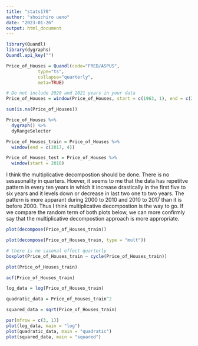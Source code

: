```yaml
---
title: "stats170"
author: "shoichiro ueno"
date: "2023-01-26"
output: html_document
---
```



```r
library(Quandl)
library(dygraphs)
Quandl.api_key("") 
```


```r
Price_of_Houses = Quandl(code="FRED/ASPUS",
            type="ts",
            collapse="quarterly",
            meta=TRUE)

# Do not include 2020 and 2021 years in your data
Price_of_Houses = window(Price_of_Houses, start = c(1963, 1), end = c(2019, 4))
```

```r
sum(is.na(Price_of_Houses))
```


```r
Price_of_Houses %>% 
  dygraph() %>% 
  dyRangeSelector
```

```r
Price_of_Houses_train = Price_of_Houses %>% 
  window(end = c(2017, 4))

Price_of_Houses_test = Price_of_Houses %>% 
  window(start = 2018)
```

I think the multiplicative decompostion should be done. There is no sesasonality in quarters. Hoever, it seems to me that the data has repetitve pattern in every ten years in which it increase drastically in the first five to six years and it levels down or decrease in last two one to two years. The pattern is more apparant during 2000 to 2010 and 2010 to 2017 than it is before 2000. Thus I think multiplicative decompostion is the way to go. If we compare the random term of both plots below, we can more confirmly say that the multiplicative decompostion approach is more appropriate.
```r
plot(decompose(Price_of_Houses_train))

plot(decompose(Price_of_Houses_train, type = "mult"))
```

```r
# there is no sasonal effect quarterly
boxplot(Price_of_Houses_train ~ cycle(Price_of_Houses_train))
```
```r
plot(Price_of_Houses_train)
```
```r
acf(Price_of_Houses_train)
```

```r
log_data = log(Price_of_Houses_train)

quadratic_data = Price_of_Houses_train^2

squared_data = sqrt(Price_of_Houses_train)

par(mfrow = c(3, 1))
plot(log_data, main = "log") 
plot(quadratic_data, main = "quadratic")
plot(squared_data, main = "squared")
```

